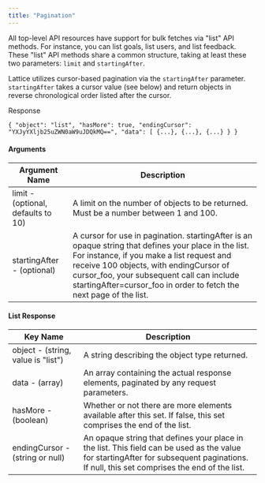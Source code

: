 ```yaml
---
title: "Pagination"
---
```


All top-level API resources have support for bulk fetches via "list" API methods. For instance, you can list goals, list users, and list feedback. These "list" API methods share a common structure, taking at least these two parameters: `limit` and `startingAfter`.

Lattice utilizes cursor-based pagination via the `startingAfter` parameter. `startingAfter` takes a cursor value (see below) and return objects in reverse chronological order listed after the cursor.

Response

`{
  "object": "list",
  "hasMore": true,
  "endingCursor": "YXJyYXljb25uZWN0aW9uJDQkMQ==",
  "data": [
    {...},
    {...},
    {...}
  }
}
`

#### Arguments

| Argument Name                       | Description                                                                                                                                                                                                                                                                                                        |
| ----------------------------------- | ------------------------------------------------------------------------------------------------------------------------------------------------------------------------------------------------------------------------------------------------------------------------------------------------------------------ |
| limit \- (optional, defaults to 10) | A limit on the number of objects to be returned. Must be a number between 1 and 100.                                                                                                                                                                                                                               |
| startingAfter \- (optional)         | A cursor for use in pagination. startingAfter is an opaque string that defines your place in the list. For instance, if you make a list request and receive 100 objects, with endingCursor of cursor\_foo, your subsequent call can include startingAfter=cursor\_foo in order to fetch the next page of the list. |

#### List Response

| Key Name                            | Description                                                                                                                                                                              |
| ----------------------------------- | ---------------------------------------------------------------------------------------------------------------------------------------------------------------------------------------- |
| object \- (string, value is "list") | A string describing the object type returned.                                                                                                                                            |
| data \- (array)                     | An array containing the actual response elements, paginated by any request parameters.                                                                                                   |
| hasMore \- (boolean)                | Whether or not there are more elements available after this set. If false, this set comprises the end of the list.                                                                       |
| endingCursor \- (string or null)    | An opaque string that defines your place in the list. This field can be used as the value for startingAfter for subsequent paginations. If null, this set comprises the end of the list. |